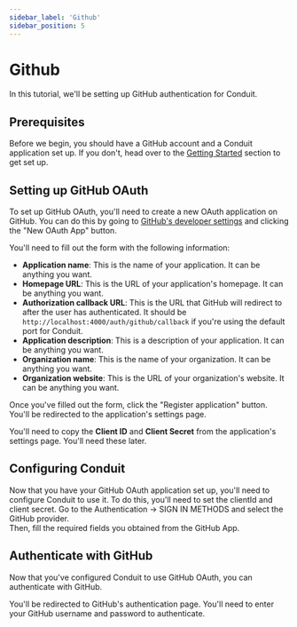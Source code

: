 ```yaml
---
sidebar_label: 'Github'
sidebar_position: 5
---
```


# Github

In this tutorial, we'll be setting up GitHub authentication for Conduit.<br />

## Prerequisites

Before we begin, you should have a GitHub account and a Conduit application set up. If you don't, head over to the [Getting Started](/docs/getting-started) section to get set up.

## Setting up GitHub OAuth

To set up GitHub OAuth, you'll need to create a new OAuth application on GitHub. You can do this by going to [GitHub's developer settings](/settings/developers) and clicking the "New OAuth App" button.

[//]: # (![GitHub OAuth App]&#40;/img/docs/github-oauth-app.png&#41;)

You'll need to fill out the form with the following information:

- **Application name**: This is the name of your application. It can be anything you want.
- **Homepage URL**: This is the URL of your application's homepage. It can be anything you want.
- **Authorization callback URL**: This is the URL that GitHub will redirect to after the user has authenticated. It should be `http://localhost:4000/auth/github/callback` if you're using the default port for Conduit.
- **Application description**: This is a description of your application. It can be anything you want.
- **Organization name**: This is the name of your organization. It can be anything you want.
- **Organization website**: This is the URL of your organization's website. It can be anything you want.

Once you've filled out the form, click the "Register application" button. You'll be redirected to the application's settings page.

[//]: # (![GitHub OAuth App Settings]&#40;/img/docs/github-oauth-app-settings.png&#41;)

You'll need to copy the **Client ID** and **Client Secret** from the application's settings page. You'll need these later.

## Configuring Conduit

Now that you have your GitHub OAuth application set up, you'll need to configure Conduit to use it. To do this, you'll need to set the clientId and client secret.
Go to the Authentication -> SIGN IN METHODS and select the GitHub provider.<br />
Then, fill the required fields you obtained from the GitHub App.

## Authenticate with GitHub

Now that you've configured Conduit to use GitHub OAuth, you can authenticate with GitHub.

[//]: # (![Sign in with GitHub]&#40;/img/docs/sign-in-with-github.png&#41;)

You'll be redirected to GitHub's authentication page. You'll need to enter your GitHub username and password to authenticate.

[//]: # (![GitHub Authentication]&#40;/img/docs/github-authentication.png&#41;)



